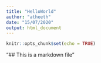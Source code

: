 ```yaml
---
title: "HelloWorld"
author: "atheeth"
date: "15/07/2020"
output: html_document
---
```


```r
knitr::opts_chunk$set(echo = TRUE)
```

"## This is a markdown file"

